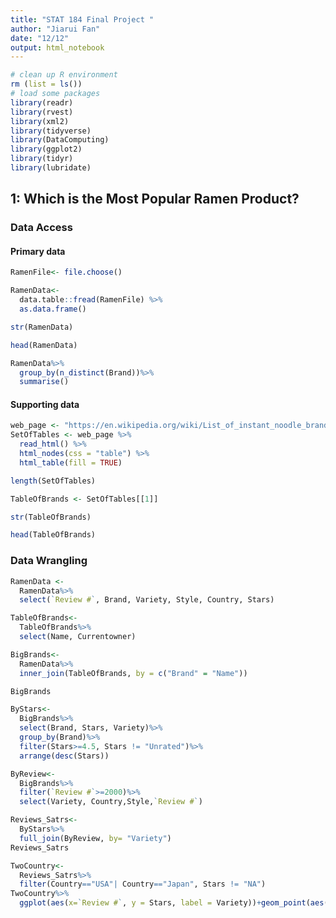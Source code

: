 ```yaml
---
title: "STAT 184 Final Project "
author: "Jiarui Fan" 
date: "12/12"
output: html_notebook
---
```

```r
# clean up R environment
rm (list = ls())
# load some packages
library(readr)
library(rvest)
library(xml2)
library(tidyverse)
library(DataComputing)
library(ggplot2)
library(tidyr)
library(lubridate)
```

## 1: Which is the Most Popular Ramen Product?

### Data Access
#### Primary data

```r
RamenFile<- file.choose()
```
```r
RamenData<- 
  data.table::fread(RamenFile) %>%
  as.data.frame()
```
```r
str(RamenData)
```
```r
head(RamenData)
```
```r
RamenData%>%
  group_by(n_distinct(Brand))%>%
  summarise()

```
#### Supporting data
```r
web_page <- "https://en.wikipedia.org/wiki/List_of_instant_noodle_brands"
SetOfTables <- web_page %>%
  read_html() %>%
  html_nodes(css = "table") %>%
  html_table(fill = TRUE)
```
```r
length(SetOfTables)
```
```r
TableOfBrands <- SetOfTables[[1]]
```
```r
str(TableOfBrands)
```
```r
head(TableOfBrands)
```

### Data Wrangling
```r
RamenData <-
  RamenData%>%
  select(`Review #`, Brand, Variety, Style, Country, Stars)
```
```r
TableOfBrands<-
  TableOfBrands%>%
  select(Name, Currentowner)
```

```r
BigBrands<-
  RamenData%>%
  inner_join(TableOfBrands, by = c("Brand" = "Name"))
```

```r
BigBrands
```
```r
ByStars<-
  BigBrands%>%
  select(Brand, Stars, Variety)%>%
  group_by(Brand)%>%
  filter(Stars>=4.5, Stars != "Unrated")%>%
  arrange(desc(Stars))
```
```r
ByReview<-
  BigBrands%>%
  filter(`Review #`>=2000)%>%
  select(Variety, Country,Style,`Review #`)
```
```r
Reviews_Satrs<-
  ByStars%>%
  full_join(ByReview, by= "Variety")
Reviews_Satrs
```

```r
TwoCountry<- 
  Reviews_Satrs%>%
  filter(Country=="USA"| Country=="Japan", Stars != "NA")
TwoCountry%>%
  ggplot(aes(x=`Review #`, y = Stars, label = Variety))+geom_point(aes(color=Style))+facet_wrap(~Country)+geom_text()
```
```r

```

```r

```

```r

```

```r

```

```r

```

```r

```

```r

```